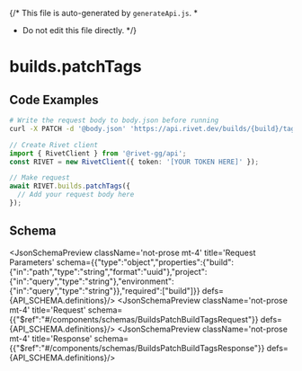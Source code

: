 {/* This file is auto-generated by `generateApi.js`.
  *
  * Do not edit this file directly.
  */}


# builds.patchTags

## Code Examples

<CodeGroup title='Request' tag='PATCH' label='https://api.rivet.dev/builds/{build}/tags'>

```bash {{ "title": "cURL" }}
# Write the request body to body.json before running
curl -X PATCH -d '@body.json' 'https://api.rivet.dev/builds/{build}/tags'


```

```ts
// Create Rivet client
import { RivetClient } from '@rivet-gg/api';
const RIVET = new RivetClient({ token: '[YOUR TOKEN HERE]' });

// Make request
await RIVET.builds.patchTags({
  // Add your request body here
});
```

</CodeGroup>

## Schema
<JsonSchemaPreview className='not-prose mt-4' title='Request Parameters' schema={{"type":"object","properties":{"build":{"in":"path","type":"string","format":"uuid"},"project":{"in":"query","type":"string"},"environment":{"in":"query","type":"string"}},"required":["build"]}} defs={API_SCHEMA.definitions}/>
<JsonSchemaPreview className='not-prose mt-4' title='Request' schema={{"$ref":"#/components/schemas/BuildsPatchBuildTagsRequest"}} defs={API_SCHEMA.definitions}/>
<JsonSchemaPreview className='not-prose mt-4' title='Response' schema={{"$ref":"#/components/schemas/BuildsPatchBuildTagsResponse"}} defs={API_SCHEMA.definitions}/>
